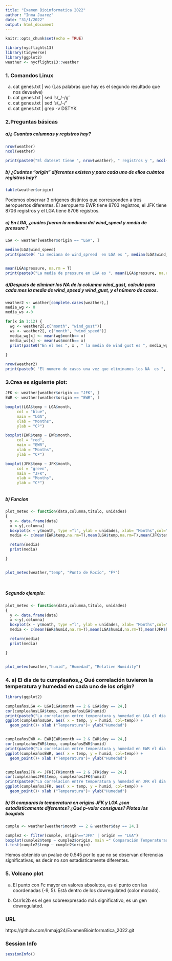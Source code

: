 ```yaml
---
title: "Examen Bioinformatica 2022"
author: "Inma Juarez"
date: "31/1/2022"
output: html_document
---
```


```r
knitr::opts_chunk$set(echo = TRUE)
```

```r

library(nycflights13)
library(tidyverse)
library(ggplot2)
weather <- nycflights13::weather
```


### 1. Comandos Linux

a) cat genes.txt | wc  (Las palabras que hay es el segundo resultado que nos devuelve)
b) cat genes.txt | sed 's/_/-/g'  
c) cat genes.txt | sed 's/_/-/'
d) cat genes.txt | grep -v DSTYK



### 2.Preguntas básicas

##### a)¿ Cuantas columnas y registros hay?

```r
nrow(weather)
ncol(weather)

print(paste0("El dateset tiene ", nrow(weather), " registros y ", ncol(weather), " columnas."))
```
##### b)  ¿Cuántos “origin” diferentes existen y para cada uno de ellos cuántos registros hay?

```r
table(weather$origin)
```
Podemos observar 3 origenes distintos que corresponden a tres aeropuertos diferentes. El aeropuerto EWR tiene 8703 registros, el JFK tiene 8706 registros y el LGA tiene 8706 registros. 


##### c)  En LGA, ¿cuáles fueron la mediana del wind_speed y media de pressure ? 

```r
LGA <- weather[weather$origin == "LGA", ]

median(LGA$wind_speed)
print(paste0( "La mediana de wind_spreed  en LGA es ", median(LGA$wind_speed) ))


mean(LGA$pressure, na.rm = T)
print(paste0("La media de pressure en LGA es ", mean(LGA$pressure, na.rm = T)))

```

##### d)Después de eliminar los NA de la columna wind_gust, calcula para cada mes la media de wind_speed y wind_gust, y el número de casos.

```r

weather2 <- weather[complete.cases(weather),]
media_wg <- 0
media_ws <-0

for(x in 1:12) {
  wg <- weather2[,c("month", "wind_gust")]
  ws <- weather2[, c("month", "wind_speed")]
  media_wg[x] <- mean(wg$month== x)
  media_ws[x] <- mean(ws$month== x)
  print(paste0("En el mes ", x , " la media de wind gust es ", media_wg[x]," y la media de wind speed es ", media_ws[x]))
  
}

nrow(weather2)
print(paste0( "El numero de casos una vez que eliminamos los NA  es ", nrow(weather2) ))

```


### 3.Crea es siguiente plot:

```r
JFK <- weather[weather$origin == "JFK", ]
EWR <- weather[weather$origin == "EWR", ]

boxplot(LGA$temp ~ LGA$month,
     col = "blue",
     main = "LGA",
     xlab = "Months",
     ylab = "Cº")

boxplot(EWR$temp ~ EWR$month,
     col = "red",
     main = "EWR",
     xlab = "Months",
     ylab = "Cº")

boxplot(JFK$temp ~ JFK$month,
     col = "green",
     main = "JFK",
     xlab = "Months",
     ylab = "Cº")



```

##### b) Funcion 

```r
plot_meteo <- function(data,columna,titulo, unidades)
{
  y <- data.frame(data)
  x <-y[,columna] 
  boxplot(x ~ y$month, type ="l", ylab = unidades, xlab= "Months",col="blue", main = titulo)
  media <- c(mean(EWR$temp,na.rm=T),mean(LGA$temp,na.rm=T),mean(JFK$temp,na.rm=T))

  return(media)
  print(media)  

}


plot_meteo(weather,"temp", "Punto de Rocío", "Fº")




```


##### Segundo ejemplo:
```r
plot_meteo <- function(data,columna,titulo, unidades)
{
  y <- data.frame(data)
  x <-y[,columna] 
  boxplot(x ~ y$month, type ="l", ylab = unidades, xlab= "Months",col="blue", main = titulo)
  media <- c(mean(EWR$humid,na.rm=T),mean(LGA$humid,na.rm=T),mean(JFK$humid,na.rm=T))

  return(media)
  print(media)  

}


plot_meteo(weather,"humid", "Humedad", "Relative Humidity")

```


### 4. a) El dia de tu cumpleaños,¿ Qué correlación tuvieron la temperatura y humedad en cada uno de los origin? 


```r
library(ggplot2)

cumpleañosLGA <- LGA[LGA$month == 2 & LGA$day == 24,]
cor(cumpleañosLGA$temp, cumpleañosLGA$humid)
print(paste0("La correlacion entre temperatura y humedad en LGA el dia de mi cumpleaños fue ", cor(cumpleañosLGA$temp, cumpleañosLGA$humid) ))
ggplot(cumpleañosLGA, aes( x = temp, y = humid, col=temp)) +
  geom_point()+ xlab ("Temperatura")+ ylab("Humedad")


cumpleañosEWR <- EWR[EWR$month == 2 & EWR$day == 24,]
cor(cumpleañosEWR$temp, cumpleañosEWR$humid)
print(paste0("La correlacion entre temperatura y humedad en EWR el dia de mi cumpleaños fue ", cor(cumpleañosEWR$temp, cumpleañosEWR$humid) ))
ggplot(cumpleañosEWR, aes( x = temp, y = humid, col=temp)) +
  geom_point()+ xlab ("Temperatura")+ ylab("Humedad")


cumpleañosJFK <- JFK[JFK$month == 2 & JFK$day == 24,]
cor(cumpleañosJFK$temp, cumpleañosJFK$humid)
print(paste0("La correlacion entre temperatura y humedad en JFK el dia de mi cumpleaños fue ", cor(cumpleañosJFK$temp, cumpleañosJFK$humid) ))
ggplot(cumpleañosJFK, aes( x = temp, y = humid, col=temp)) +
  geom_point()+ xlab ("Temperatura")+ ylab("Humedad")
```



##### b) Si comparas la temperatura en origins JFK y LGA ¿son estadísticamente diferentes? ¿Qué p-valor consigues? Plotea los boxplots


```r
cumple <- weather[weather$month == 2 & weather$day == 24,]

cumple2 <- filter(cumple, origin=="JFK" | origin == "LGA")
boxplot(cumple2$temp ~ cumple2$origin, main =" Comparación Temperaturas", xlab= "Aeropuerto", ylab = "Temperatura", col = "aquamarine3")
t.test(cumple2$temp ~ cumple2$origin) 

```

Hemos obtenido un pvalue de 0.545 por lo que no se observan diferencias significativas, es decir no son estadisticamente diferentes. 

### 5. Volcano plot

a) El punto con Fc mayor en valores absolutos, es el punto con las coordenadas (-9, 5). Está dentro de los dowregulated (color morado). 


b) Csn1s2b es el gen sobreexpresado más significativo, es un gen dowregulated. 



### URL 

https://github.com/Inmajg24/ExamenBioinformatica_2022.git


### Session Info
```r
sessionInfo()
```

